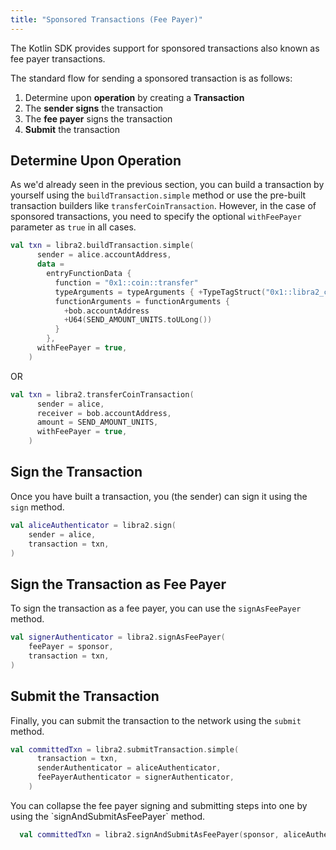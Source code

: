 ```yaml
---
title: "Sponsored Transactions (Fee Payer)"
---
```



The Kotlin SDK provides support for sponsored transactions also known as fee
payer transactions.

The standard flow for sending a sponsored transaction is as follows:

1. Determine upon **operation** by creating a **Transaction**
2. The **sender signs** the transaction
3. The **fee payer** signs the transaction
4. **Submit** the transaction

## Determine Upon Operation

As we'd already seen in the previous section, you can build a transaction by yourself
using the `buildTransaction.simple` method or use the pre-built transaction builders
like `transferCoinTransaction`. However, in the case of sponsored transactions, you
need to specify the optional `withFeePayer` parameter as `true` in all cases.

```kotlin
val txn = libra2.buildTransaction.simple(
      sender = alice.accountAddress,
      data =
        entryFunctionData {
          function = "0x1::coin::transfer"
          typeArguments = typeArguments { +TypeTagStruct("0x1::libra2_coin::Libra2Coin") }
          functionArguments = functionArguments {
            +bob.accountAddress
            +U64(SEND_AMOUNT_UNITS.toULong())
          }
        },
      withFeePayer = true,
    )
```

OR

```kotlin
val txn = libra2.transferCoinTransaction(
      sender = alice,
      receiver = bob.accountAddress,
      amount = SEND_AMOUNT_UNITS,
      withFeePayer = true,
    )
```

## Sign the Transaction

Once you have built a transaction, you (the sender) can sign it using the `sign`
method.

```kotlin
val aliceAuthenticator = libra2.sign(
    sender = alice,
    transaction = txn,
)
```

## Sign the Transaction as Fee Payer

To sign the transaction as a fee payer, you can use the `signAsFeePayer` method.

```kotlin
val signerAuthenticator = libra2.signAsFeePayer(
    feePayer = sponsor,
    transaction = txn,
)
```

## Submit the Transaction

Finally, you can submit the transaction to the network using the `submit` method.

```kotlin
val committedTxn = libra2.submitTransaction.simple(
      transaction = txn,
      senderAuthenticator = aliceAuthenticator,
      feePayerAuthenticator = signerAuthenticator,
    )
```

<Aside type="note" emoji="ℹ️">
  You can collapse the fee payer signing and submitting steps into one by using the `signAndSubmitAsFeePayer` method.

  ```kotlin
    val committedTxn = libra2.signAndSubmitAsFeePayer(sponsor, aliceAuthenticator, txn)
  ```
</Aside>

